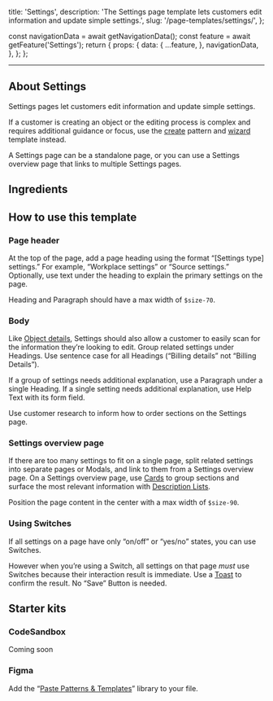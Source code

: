   title: 'Settings',
  description: 'The Settings page template lets customers edit information and update simple settings.',
  slug: '/page-templates/settings/',
};



  const navigationData = await getNavigationData();
  const feature = await getFeature('Settings');
  return {
    props: {
      data: {
        ...feature,
      },
      navigationData,
    },
  };
};

<content>

<NormalizedPatternHeader
  description={meta.description}
  name={meta.title}
  data={props.data}
  categoryRoute={SidebarCategoryRoutes.PAGE_TEMPLATES}
/>

</content>

---

<contentwrapper>

<PageAside data={mdxHeadings} />

<content>

<StoryPreview
  title="Settings page template - full"
  storyID="website-pagetemplateexamples--full-settings-example"
  code={FullSettingsExample}
/>

## About Settings

Settings pages let customers edit information and update simple settings.

If a customer is creating an object or the editing process is complex and requires additional guidance or focus, use the [create](/patterns/create) pattern and [wizard](/page-templates/wizard) template instead.

A Settings page can be a standalone page, or you can use a Settings overview page that links to multiple Settings pages.

## Ingredients

<SettingsIngredients />

## How to use this template

### Page header

At the top of the page, add a page heading using the format “[Settings type] settings.” For example, “Workplace settings” or “Source settings.” Optionally, use text under the heading to explain the primary settings on the page.

Heading and Paragraph should have a max width of `$size-70`.

### Body

Like [Object details](/page-templates/object-details), Settings should also allow a customer to easily scan for the information they’re looking to edit. Group related settings under Headings. Use sentence case for all Headings (“Billing details” not “Billing Details”).

If a group of settings needs additional explanation, use a Paragraph under a single Heading. If a single setting needs additional explanation, use Help Text with its form field.

Use customer research to inform how to order sections on the Settings page.

### Settings overview page

If there are too many settings to fit on a single page, split related settings into separate pages or Modals, and link to them from a Settings overview page. On a Settings overview page, use [Cards](/components/card) to group sections and surface the most relevant information with [Description Lists](components/description-list).

Position the page content in the center with a max width of `$size-90`.

<StoryPreview
  title="Settings page template - full"
  storyID="website-pagetemplateexamples--settings-overview-example"
  code={SettingsOverviewExample}
/>

### Using Switches

If all settings on a page have only “on/off” or “yes/no” states, you can use Switches.

However when you’re using a Switch, all settings on that page _must_ use Switches because their interaction result is immediate. Use a [Toast](/components/toast) to confirm the result. No “Save” Button is needed.

## Starter kits

### CodeSandbox

Coming soon

### Figma

Add the “[Paste Patterns & Templates](https://www.figma.com/file/S4z0Kqjb9AYosnkRQldLte/Paste-Patterns-%26-Templates?type=design&node-id=367-27339&mode=design&t=dC1B5k0lVIB0JIuX-0)” library to your file.

</content>

</contentwrapper>
